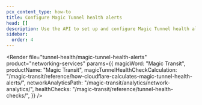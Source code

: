 ```yaml
---
pcx_content_type: how-to
title: Configure Magic Tunnel health alerts
head: []
description: Use the API to set up and configure Magic Tunnel health alerts
sidebar:
  order: 4
---
```



<Render
	file="tunnel-health/magic-tunnel-health-alerts"
	product="networking-services"
	params={{
		magicWord: "Magic Transit",
		productName: "Magic Transit",
		magicTunnelHealthCheckCalculation: "/magic-transit/reference/how-cloudflare-calculates-magic-tunnel-health-alerts/",
		networkAnalyticsPath: "/magic-transit/analytics/network-analytics/",
		healthChecks: "/magic-transit/reference/tunnel-health-checks/",
	}}
/>
